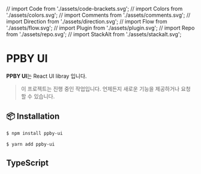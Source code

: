 // import Code from './assets/code-brackets.svg';
// import Colors from './assets/colors.svg';
// import Comments from './assets/comments.svg';
// import Direction from './assets/direction.svg';
// import Flow from './assets/flow.svg';
// import Plugin from './assets/plugin.svg';
// import Repo from './assets/repo.svg';
// import StackAlt from './assets/stackalt.svg';

<Meta title="소개" />

<style>{`
`}</style>

# PPBY UI

**PPBY UI**는 React UI libray 입니다.

> 이 프로젝트는 진행 중인 작업입니다. 언제든지 새로운 기능을 제공하거나 요청할 수 있습니다.

## 📦 Installation

```bash
$ npm install ppby-ui
```

```bash
$ yarn add ppby-ui
```

## TypeScript
